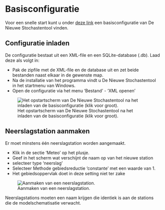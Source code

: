# Basisconfiguratie

Voor een snelle start kunt u onder [deze link](https://www.dropbox.com/scl/fi/kyljdnyel1ygbxevbaktl/QUICKSTART.ZIP?rlkey=1wf4efnj5l4la1g1l47fn3jr0&dl=0) een basisconfiguratie van De Nieuwe Stochastentool vinden.


## Configuratie inladen

::: {.grid}
::: {.g-col-6}
De configuratie bestaat uit een XML-file en een SQLite-database (.db). Laad deze als volgt in:

* Pak de zipfile met de XML-file en de database uit en zet beide bestanden naast elkaar in de gewenste map.
* Na de installatie van het programma vindt u De Nieuwe Stochastentool in het startmenu van Windows.
* Open de configuratie via het menu 'Bestand' - 'XML openen'
:::

::: {.g-col-6}

![Het opstartscherm van De Nieuwe Stochastentool na het inladen van de basisconfiguratie (klik voor groot).](../img/frmQuickstart1.png)

:::
:::

## Neerslagstation aanmaken

::: {.grid}
::: {.g-col-6}
Er moet minstens één neerslagstation worden aangemaakt.

* Klik in de sectie 'Meteo' op het plusje. 
* Geef in het scherm wat verschijnt de naam op van het nieuwe station
* selecteer type 'neerslag'
* Selecteer Methode gebiedsreductie 'constante' met een waarde van 1. 
* Het gebiedsoppervlak doet in deze setting niet ter zake
:::

::: {.g-col-6}

![Aanmaken van een neerslagstation.](../img/frmQuickstart2.png)

:::
:::


::: {.callout-important}
Neerslagstations moeten een naam krijgen die identiek is aan de stations die de modelschematisatie verwacht.
:::
